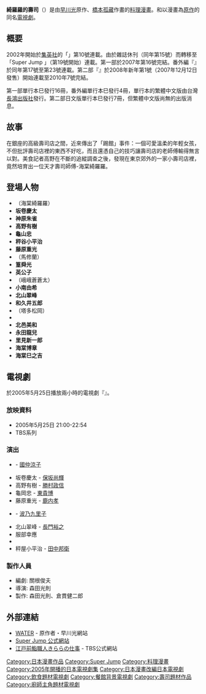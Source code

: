 {{擴充|time=2018-08-15T03:26:13+00:00}}
{{Infobox animanga/Headerofja
|標題=綺羅羅的壽司
|日文名稱=江戸前鮨職人 きららの仕事
|英文名稱=
|image=Ct10m02_01.jpg
|size=100px
|kana=えどまえすししょくにん きららのしごと
|類型=[[料理|料理]]
}}
{{Infobox animanga/Manga
|タイトル=綺羅羅的壽司
|作者=[[早川光|早川光]]
|作畫=[[橋本孤藏|橋本孤藏]]
|出版社={{flagicon|Japan}} [[集英社|集英社]]<br />{{flagicon|ROC}} [[長鴻出版社|長鴻出版社]]
|掲載誌=[[Super_Jump|Super Jump]]（{{lang|ja|スーパージャンプ}}）
|レーベル=
|発売日=
|開始=2002年19號
|終了=2007年16號
|冊數= 全16冊
|話數= 
}}
{{Infobox animanga/Manga
|タイトル=渡職人殘俠傳 慶太之味
|作者=[[早川光|早川光]]
|作畫=[[橋本孤藏|橋本孤藏]]
|出版社={{flagicon|Japan}} [[集英社|集英社]]<br />{{flagicon|ROC}} [[長鴻出版社|長鴻出版社]]
|掲載誌=[[Super_Jump|Super Jump]]（{{lang|ja|スーパージャンプ}}）
|レーベル=
|発売日=
|開始=2007年17號
|終了=23號
|冊數= 全4冊
|話數= 
}}
{{Infobox animanga/Manga
|タイトル=江戸前鮨職人きららの仕事 ワールドバトル
|作者=[[早川光|早川光]]
|作畫=[[橋本孤藏|橋本孤藏]]
|出版社={{flagicon|Japan}} [[集英社|集英社]]
|掲載誌=[[Super_Jump|Super Jump]]（{{lang|ja|スーパージャンプ}}）
|レーベル=
|発売日=
|開始=2008年1號
|終了=2010年7號
|冊數= 全7冊
|話數= 
}}
{{Infobox animanga/TVDrama
|標題={{lang|ja|江戸前鮨職人 きららの仕事}}
|導演=森田光則
|製作=森田光則、倉貫健二郎、DREAMAX Terevision、[[TBS|TBS]]
|播放電視台=[[TBS|TBS]]
|播放開始=2005年5月25日
|播放結束=2005年5月25日
|話數=1
|其他= 
}}
{{Infobox animanga/Cast
|人物=海棠綺羅羅<br>坂巻慶太<br>高野有樹
|演員=[[国仲涼子|国仲涼子]]<br>[[保坂尚輝|保坂尚輝]]<br>[[勝村政信|勝村政信]]
}}
{{Infobox animanga/Footerofja}}

'''綺羅羅的壽司'''（'''{{lang|ja|江戸前鮨職人 きららの仕事}}'''）是由[[早川光|早川光]]原作、[[橋本孤藏|橋本孤藏]]作畫的[[料理漫畫|料理漫畫]]。和以漫畫為[[原作|原作]]的同名[[日本電視劇|電視劇]]。

==概要==
2002年開始於[[集英社|集英社]]的「{{lang|ja|MANGAオールマン}}」第10號連載。由於雜誌休刊（同年第15號）而轉移至「Super Jump {{lang|ja|スーパージャンプ}}」（第19號開始）連載。第一部於2007年第16號完結。番外編『{{lang|ja|渡職人殘俠傳 慶太之味}}』於同年第17號至第23號連載。第二部『{{lang|ja|江戸前鮨職人きららの仕事 ワールドバトル}}』於2008年新年第1號（2007年12月12日發售）開始連載至2010年7號完結。

第一部單行本巳發行16冊，番外編單行本巳發行4冊，單行本的繁體中文版由台灣[[長鴻出版社|長鴻出版社]]發行。第二部日文版單行本巳發行7冊，但繁體中文版尚無的出版消息。

==故事==
在銀座的高級壽司店之間，近來傳出了「踢館」事件：一個可愛溫柔的年輕女孩，不但批評壽司店裡的東西不好吃，而且還憑自己的技巧讓壽司店的老師傅輸得無言以對。美食記者高野在不斷的追縱調查之後，發現在東京郊外的一家小壽司店裡，竟然培育出一位天才壽司師傅-海棠綺羅羅。

==登場人物==
*'''{{lang|ja|海棠きらら}}'''（海棠綺羅羅）
*'''坂卷慶太'''
*'''神原朱雀'''
*'''高野有樹'''
*'''龜山忠'''
*'''秤谷小平治'''
*'''藤原重光'''
*'''{{lang|ja|ミッシェル・マシュラン}}'''（馬修蘭）
*'''篁舜光'''
*'''英公子'''
*'''{{lang|ja|峨々蒼々太}}'''（峨峨蒼蒼太）
*'''小南由希'''
*'''北山翠峰'''
*'''和久井五郎'''
*'''{{lang|ja|タッド松岡}}'''（塔多松岡）
*'''{{lang|ja|錦織サトル}}'''
*'''北邑美和'''
*'''永田龍兒'''
*'''里見新一郎'''
*'''海棠博章'''
*'''海棠巳之吉'''

==電視劇==
於2005年5月25日播放兩小時的電視劇『{{lang|ja|江戸前鮨職人 きららの仕事}}』。

===放映資料===
* 2005年5月25日 21:00-22:54
* TBS系列

=== 演出 ===
* {{lang|ja|海棠きらら}} - [[國仲涼子|國仲涼子]]
* 坂卷慶太 - [[保坂尚輝|保坂尚輝]]
* 高野有樹 - [[勝村政信|勝村政信]]
* 龜岡忠 - [[東貴博|東貴博]]
* 藤原重光 - [[鹿内孝|鹿内孝]]
* {{lang|ja|平岡ミツ}} - [[波乃九里子|波乃九里子]]
* 北山翠峰 - [[長門裕之|長門裕之]]
* 服部幸應
* {{lang|ja|小林カツ代}}
* 秤屋小平治 - [[田中邦衛|田中邦衛]]

=== 製作人員 === 
*編劇: 關根俊夫
*導演: 森田光則
*製作: 森田光則、倉貫健二郎

==外部連結==
* [https://web.archive.org/web/20071224144053/http://www.water.ne.jp/ WATER] - 原作者・早川光網站{{ja}}
* [http://sj.shueisha.co.jp/ Super Jump 公式網站]{{ja}}
* [https://web.archive.org/web/20071224065137/http://www.tbs.co.jp/program/suipre_20050525.html 江戸前鮨職人きららの仕事] - TBS公式網站{{ja}}

{{DEFAULTSORT:Edo Maesushishokunin Kirara no Shigoto}}
[[Category:日本漫畫作品|Category:日本漫畫作品]]
[[Category:Super_Jump|Category:Super Jump]]
[[Category:料理漫畫|Category:料理漫畫]]
[[Category:2005年開播的日本電視劇集|Category:2005年開播的日本電視劇集]]
[[Category:日本漫畫改編日本電視劇|Category:日本漫畫改編日本電視劇]]
[[Category:飲食題材電視劇|Category:飲食題材電視劇]]
[[Category:餐館背景電視劇|Category:餐館背景電視劇]]
[[Category:壽司題材作品|Category:壽司題材作品]]
[[Category:廚師主角題材電視劇|Category:廚師主角題材電視劇]]